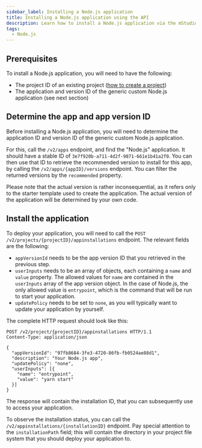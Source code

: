 ```yaml
---
sidebar_label: Installing a Node.js application
title: Installing a Node.js application using the API
description: Learn how to install a Node.js application via the mStudio API
tags:
  - Node.js
---
```


## Prerequisites

To install a Node.js application, you will need to have the following:

- The project ID of an existing project ([how to create a project](./create-project))
- The application and version ID of the generic custom Node.js application (see next section)

## Determine the app and app version ID

Before installing a Node.js application, you will need to determine the application ID and version ID of the generic custom Node.js application.

For this, call the `/v2/apps` endpoint, and find the "Node.js" application. It should have a stable ID of `3e7f920b-a711-4d2f-9871-661e1b41a2f0`. You can then use that ID to retrieve the recommended version to install for this app, by calling the `/v2/apps/{appID}/versions` endpoint. You can filter the returned versions by the `recommended` property.

Please note that the actual version is rather inconsequential, as it refers only to the starter template used to create the application. The actual version of the application will be determined by your own code.

## Install the application

To deploy your application, you will need to call the `POST /v2/projects/{projectID}/appinstallations` endpoint. The relevant fields are the following:

- `appVersionId` needs to be the app version ID that you retrieved in the previous step.
- `userInputs` needs to be an array of objects, each containing a `name` and `value` property. The allowed values for `name` are contained in the `userInputs` array of the app version object. In the case of Node.js, the only allowed value is `entrypoint`, which is the command that will be run to start your application.
- `updatePolicy` needs to be set to `none`, as you will typically want to update your application by yourself.

The complete HTTP request should look like this:

```http request
POST /v2/project/{projectID}/appinstallations HTTP/1.1
Content-Type: application/json

{
  "appVersionId": "97fb8684-3fe3-4720-86fb-fb0524ae88d1",
  "description": "Your Node.js app",
  "updatePolicy": "none",
  "userInputs": [{
    "name": "entrypoint",
    "value": "yarn start"
  }]
}
```

The response will contain the installation ID, that you can subsequently use to access your application.

To observe the installation status, you can call the `/v2/appinstallations/{installationID}` endpoint. Pay special attention to the `installationPath` field; this will contain the directory in your project file system that you should deploy your application to.

